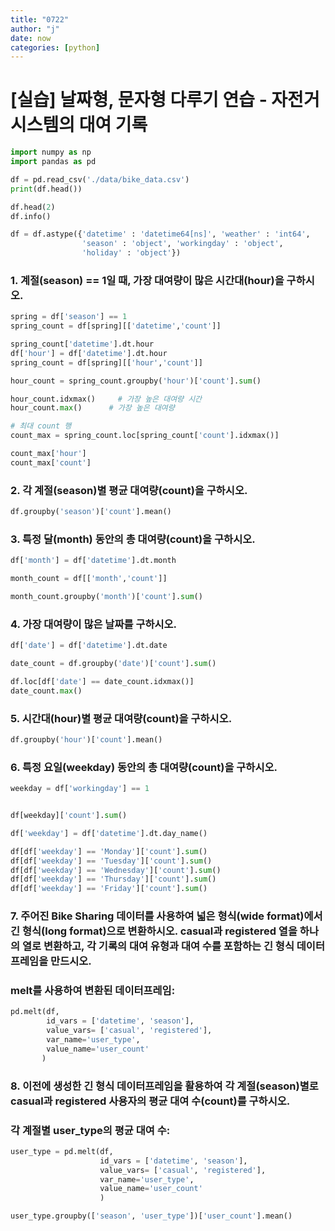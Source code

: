 ```yaml
---
title: "0722"
author: "j"
date: now
categories: [python] 
---
```


# \[실습\] 날짜형, 문자형 다루기 연습 - 자전거 시스템의 대여 기록

```python

import numpy as np
import pandas as pd

df = pd.read_csv('./data/bike_data.csv')
print(df.head())

df.head(2)
df.info()

df = df.astype({'datetime' : 'datetime64[ns]', 'weather' : 'int64', 
                'season' : 'object', 'workingday' : 'object', 
                'holiday' : 'object'})
```

### 1. 계절(season) == 1일 때, 가장 대여량이 많은 시간대(hour)을 구하시오.

```python
spring = df['season'] == 1
spring_count = df[spring][['datetime','count']]

spring_count['datetime'].dt.hour
df['hour'] = df['datetime'].dt.hour
spring_count = df[spring][['hour','count']]

hour_count = spring_count.groupby('hour')['count'].sum()

hour_count.idxmax()     # 가장 높은 대여량 시간
hour_count.max()      # 가장 높은 대여량

# 최대 count 행
count_max = spring_count.loc[spring_count['count'].idxmax()]

count_max['hour']
count_max['count']
```

### 2. 각 계절(season)별 평균 대여량(count)을 구하시오.

```python
df.groupby('season')['count'].mean()
```

### 3. 특정 달(month) 동안의 총 대여량(count)을 구하시오.

```python
df['month'] = df['datetime'].dt.month

month_count = df[['month','count']]

month_count.groupby('month')['count'].sum()
```

### 4. 가장 대여량이 많은 날짜를 구하시오.

```python
df['date'] = df['datetime'].dt.date

date_count = df.groupby('date')['count'].sum()

df.loc[df['date'] == date_count.idxmax()]
date_count.max()
```

### 5. 시간대(hour)별 평균 대여량(count)을 구하시오.

```python
df.groupby('hour')['count'].mean()
```

### 6. 특정 요일(weekday) 동안의 총 대여량(count)을 구하시오.

```python
weekday = df['workingday'] == 1


df[weekday]['count'].sum()

df['weekday'] = df['datetime'].dt.day_name()

df[df['weekday'] == 'Monday']['count'].sum()
df[df['weekday'] == 'Tuesday']['count'].sum()
df[df['weekday'] == 'Wednesday']['count'].sum()
df[df['weekday'] == 'Thursday']['count'].sum()
df[df['weekday'] == 'Friday']['count'].sum()
```

### 7. 주어진 Bike Sharing 데이터를 사용하여 넓은 형식(wide format)에서 긴 형식(long format)으로 변환하시오. casual과 registered 열을 하나의 열로 변환하고, 각 기록의 대여 유형과 대여 수를 포함하는 긴 형식 데이터프레임을 만드시오.

### melt를 사용하여 변환된 데이터프레임:

```python
pd.melt(df,
        id_vars = ['datetime', 'season'],
        value_vars= ['casual', 'registered'],
        var_name='user_type',
        value_name='user_count'
       )
```

### 8. 이전에 생성한 긴 형식 데이터프레임을 활용하여 각 계절(season)별로 casual과 registered 사용자의 평균 대여 수(count)를 구하시오.

### 각 계절별 user_type의 평균 대여 수:

```python
user_type = pd.melt(df, 
                    id_vars = ['datetime', 'season'],
                    value_vars= ['casual', 'registered'],
                    var_name='user_type',
                    value_name='user_count'
                    )

user_type.groupby(['season', 'user_type'])['user_count'].mean()
```